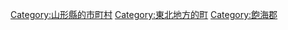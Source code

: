 {{Commonscat|Yuza, Yamagata}}
{{catmore}}

{{DEFAULTSORT:Yuza}}
[[Category:山形縣的市町村|Category:山形縣的市町村]]
[[Category:東北地方的町|Category:東北地方的町]]
[[Category:飽海郡|Category:飽海郡]]